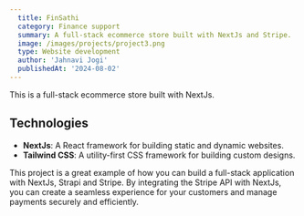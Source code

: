 ```yaml
---
  title: FinSathi
  category: Finance support
  summary: A full-stack ecommerce store built with NextJs and Stripe.
  image: /images/projects/project3.png
  type: Website development
  author: 'Jahnavi Jogi'
  publishedAt: '2024-08-02'
---
```


This is a full-stack ecommerce store built with NextJs.

## Technologies

- **NextJs**: A React framework for building static and dynamic websites.
- **Tailwind CSS**: A utility-first CSS framework for building custom designs.

This project is a great example of how you can build a full-stack application with NextJs, Strapi and Stripe. By integrating the Stripe API with NextJs, you can create a seamless experience for your customers and manage payments securely and efficiently.

